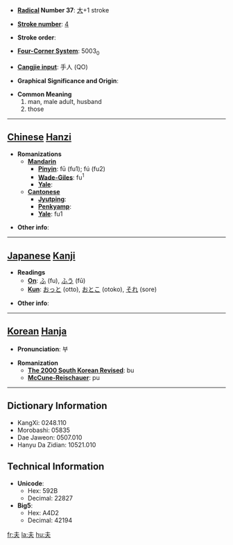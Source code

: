 * '''[[Wiktionary:Chinese radical index| Radical]] Number 37''': [[Wiktionary:Chinese radical index 大|大]]+1 stroke

* '''[[Wiktionary:Chinese total strokes index|Stroke number]]''': [[Wiktionary:Chinese total strokes index 4|4]]

* '''Stroke order''': 

* '''[[Wiktionary:Chinese four corner index|Four-Corner System]]''': 5003<sub>0</sub>

* '''[[Wiktionary:Chinese Cangjie index|Cangjie input]]''': 手人 (QO)

* '''Graphical Significance and Origin''': 

* '''Common Meaning'''
*#man, male adult, husband
*# those


----

== [[Chinese]] [[Hanzi]] ==

* '''Romanizations'''
** '''[[Mandarin]]'''
*** '''[[Pinyin]]''': fū (fu1); fú (fu2)
*** '''[[Wade-Giles]]''': fu<sup>1</sup>
*** '''[[Yale]]''': 
** '''[[Cantonese]]'''
*** '''[[Jyutping]]''':
*** '''[[Penkyamp]]''': 
*** '''[[Yale]]''': fu1

* '''Other info''': 

----

== [[Japanese]] [[Kanji]] ==

* '''Readings'''
** '''[[On]]''': [[ふ]] (fu), [[ふう]] (fū)
** '''[[Kun]]''': [[おっと]] (otto), [[おとこ]] (otoko), [[それ]] (sore)

* '''Other info''':  

----

== [[Korean]] [[Hanja]] ==

* '''Pronunciation''': 부

* '''Romanization'''
** '''[[The 2000 South Korean Revised Romanization|The 2000 South Korean Revised]]''': bu
** '''[[McCune-Reischauer]]''': pu

----

== Dictionary Information ==

* KangXi: 0248.110
* Morobashi: 05835
* Dae Jaweon: 0507.010
* Hanyu Da Zidian: 10521.010

== Technical Information ==

* '''Unicode''':
** Hex: 592B
** Decimal: 22827
* '''Big5''':
** Hex: A4D2
** Decimal: 42194

[[fr:夫]]
[[la:夫]]
[[hu:夫]]